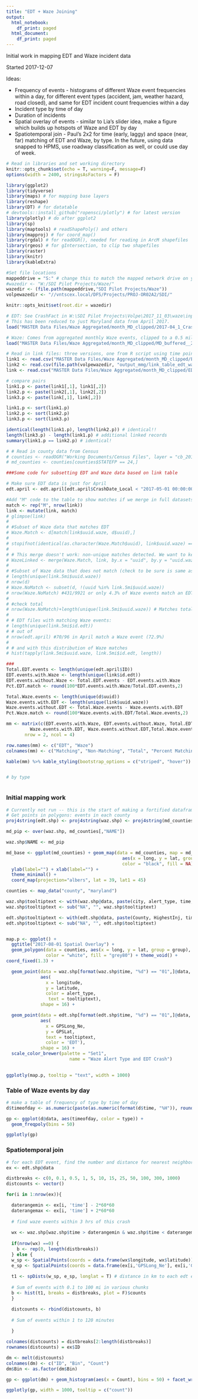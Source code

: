 ```yaml
---
title: "EDT + Waze Joining"
output:
  html_notebook:
    df_print: paged
  html_document:
    df_print: paged
---
```


Initial work in mapping EDT and Waze incident data

Started 2017-12-07

Ideas:

- Frequency of events - histograms of different Waze event frequencies within a day, for different event types (accident, jam, weather hazard, road closed), and same for EDT incident count frequencies within a day
- Incident type by time of day
- Duration of incidents
- Spatial overlay of events - similar to Lia's slider idea, make a figure which builds up hotspots of Waze and EDT by day
- Spatiotemporal join - Paul's 2x2 for time (early, laggy) and space (near, far) matching of EDT and Waze, by type. In the future, using data snapped to HPMS, use roadway classification as well, or could use day of week.

```r
# Read in libraries and set working directory
knitr::opts_chunk$set(echo = T, warning=F, message=F)
options(width = 2400, stringsAsFactors = F)

library(ggplot2)
library(tidyverse)
library(maps) # for mapping base layers
library(reshape)
library(DT) # for datatable
# devtools::install_github("ropensci/plotly") # for latest version
library(plotly) # do after ggplot2
library(sp)
library(maptools) # readShapePoly() and others
library(mapproj) # for coord_map()
library(rgdal) # for readOGR(), needed for reading in ArcM shapefiles
library(rgeos) # for gIntersection, to clip two shapefiles
library(raster)
library(knitr)
library(kableExtra)

#Set file locations
mappeddrive = "S:" # change this to match the mapped network drive on your machine (Z: in original)
#wazedir <- "W:/SDI Pilot Projects/Waze/"
wazedir <- (file.path(mappeddrive,"SDI Pilot Projects/Waze"))
volpewazedir <- "//vntscex.local/DFS/Projects/PROJ-OR02A2/SDI/"

knitr::opts_knit$set(root.dir = wazedir) 
```

```r

# EDT: See CrashFact in W:\SDI Pilot Projects\Volpe\2017_11_03\waze\input\edt\2016_01_to_2017_09_MD_and_IN.
# This has been reduced to just Maryland data from April 2017.
load("MASTER Data Files/Waze Aggregated/month_MD_clipped/2017-04_1_CrashFact_edited.RData")

# Waze: Comes from aggregated monthly Waze events, clipped to a 0.5 mile buffer around MD, for April 2017
load("MASTER Data Files/Waze Aggregated/month_MD_clipped/MD_buffered__2017-04.RData")

# Read in link files: three versions, one from R script using time point, one from Python script
link1 <- read.csv("MASTER Data Files/Waze Aggregated/month_MD_clipped/EDT_Waze_link_April_MD-timepoint.csv")
link2 <- read.csv(file.path(volpewazedir, "output_mmg/link_table_edt_waze.txt"), sep = "\t")
link <- read.csv("MASTER Data Files/Waze Aggregated/month_MD_clipped/EDT_Waze_link_April_MD.csv")

# compare pairs
link1.p <- paste(link1[,1], link1[,2])
link2.p <- paste(link2[,1], link2[,2])
link3.p <- paste(link[,1], link[,2])

link1.p <- sort(link1.p)
link2.p <- sort(link2.p)
link3.p <- sort(link3.p)

identical(length(link1.p), length(link2.p)) # identical!!
length(link3.p) - length(link1.p) # additional linked records
summary(link1.p == link2.p) # identical!

# # Read in county data from Census
# counties <- readOGR("Working Documents/Census Files", layer = "cb_2015_us_county_500k")
# md_counties <- counties[counties$STATEFP == 24,]

```


```r

###Some code for subsetting EDT and Waze data based on link table

# Make sure EDT data is just for April
edt.april <- edt.april[edt.april$CrashDate_Local < "2017-05-01 00:00:00 EDT" & edt.april$CrashDate_Local > "2017-04-01 00:00:00 EDT",] 

#Add "M" code to the table to show matches if we merge in full datasets
match <- rep("M", nrow(link))
link <- mutate(link, match)
# glimpse(link)
# 
# #Subset of Waze data that matches EDT
# Waze.Match <- d[match(link$uuid.waze, d$uuid),]
# 
# stopifnot(identical(as.character(Waze.Match$uuid), link$uuid.waze) == TRUE)
# 
# # This merge doesn't work: non-unique matches detected. We want to keep non-unique matches
# WazeLinked <- merge(Waze.Match, link, by.x = "uuid", by.y = "uuid.waze", all = T)
# 
# #Subset of Waze data that does not match (check to be sure is same as total length April Waze - number of unique match Waze)
# length(unique(link.5mi$uuid.waze))
# nrow(d)
# Waze.NoMatch <- subset(d, !(uuid %in% link.5mi$uuid.waze))
# nrow(Waze.NoMatch) #431/9921 or only 4.3% of Waze events match an EDT crash in space and time
# 
# #check total
# nrow(Waze.NoMatch)+length(unique(link.5mi$uuid.waze)) # Matches total number 
# 
# # EDT files with matching Waze events:
# length(unique(link.5mi$id.edt))
# # out of
# nrow(edt.april) #70/96 in April match a Waze event (72.9%)
# 
# # and with this distribution of Waze matches
# hist(tapply(link.5mi$uuid.waze, link.5mi$id.edt, length))

### 
Total.EDT.events <- length(unique(edt.april$ID))
EDT.events.with.Waze <- length(unique(link$id.edt))
EDT.events.without.Waze <- Total.EDT.events - EDT.events.with.Waze
Pct.EDT.match <- round(100*EDT.events.with.Waze/Total.EDT.events,2)

Total.Waze.events <- length(unique(d$uuid))
Waze.events.with.EDT <- length(unique(link$uuid.waze))
Waze.events.without.EDT <- Total.Waze.events - Waze.events.with.EDT
Pct.Waze.match <- round(100*Waze.events.with.EDT/Total.Waze.events,2)

```

```r


mm <- matrix(c(EDT.events.with.Waze, EDT.events.without.Waze, Total.EDT.events, Pct.EDT.match,
         Waze.events.with.EDT, Waze.events.without.EDT,Total.Waze.events, Pct.Waze.match), byrow=T,
       nrow = 2, ncol = 4)

row.names(mm) <- c("EDT", "Waze")
colnames(mm) <- c("Matching", "Non-Matching", "Total", "Percent Matching")

kable(mm) %>% kable_styling(bootstrap_options = c("striped", "hover"))


# by type



```

### Initial mapping work

```r
# Currently not run -- this is the start of making a fortified dataframe for ggplot mapping, to turn into a plotly map.
# Get points in polygons: events in each county
proj4string(edt.shp) <- proj4string(waz.shp) <- proj4string(md_counties)

md_pip <- over(waz.shp, md_counties[,"NAME"])

waz.shp$NAME <- md_pip

md_base <- ggplot(md_counties) + geom_map(data = md_counties, map = md_counties,
                                            aes(x = long, y = lat, group = group, map_id = id),
                                            color = "black", fill = NA) +
  ylab(label="") + xlab(label="") +
  theme_minimal() +
  coord_map(projection="albers", lat = 39, lat1 = 45)
```

```r
counties <- map_data("county", "maryland")

waz.shp$tooltiptext <- with(waz.shp@data, paste(city, alert_type, time, sep = "/n"))
waz.shp$tooltiptext <- sub("NA", "", waz.shp$tooltiptext)

edt.shp$tooltiptext <- with(edt.shp@data, paste(County, HighestInj, time, sep = "/n"))
edt.shp$tooltiptext <- sub("NA", "", edt.shp$tooltiptext)


map.p <- ggplot() +
  ggtitle("2017-08-01 Spatial Overlay") +
  geom_polygon(data = counties, aes(x = long, y = lat, group = group), 
               color = "white", fill = "grey80") + theme_void() +
coord_fixed(1.3) +

  geom_point(data = waz.shp[format(waz.shp$time, "%d") == "01",]@data, # 2017-08-01 first
             aes(
               x = longitude, 
               y = latitude, 
               color = alert_type,
                text = tooltiptext),
             shape = 16) +

  geom_point(data = edt.shp[format(edt.shp$time, "%d") == "01",]@data, # 2017-08-01 first
             aes(
               x = GPSLong_Ne, 
               y = GPSLat, 
               text = tooltiptext,
               color = 'EDT'),
             shape = 16) +
  scale_color_brewer(palette = "Set1",
                        name = "Waze Alert Type and EDT Crash")

  
ggplotly(map.p, tooltip = "text", width = 1000)

```

### Table of Waze events by day 

```r
# make a table of frequency of type by time of day
d$timeofday <- as.numeric(paste(as.numeric(format(d$time, "%H")), round(100*as.numeric(format(d$time, "%M"))/60, 0), sep = "."))

gp <- ggplot(d@data, aes(timeofday, color = type)) + 
  geom_freqpoly(bins = 50)

ggplotly(gp)

```


### Spatiotemporal join

```r

# for each EDT event, find the number and distance for nearest neighbors in space and time from Waze data
ex <- edt.shp@data

distbreaks <- c(0, 0.1, 0.5, 1, 5, 10, 15, 25, 50, 100, 300, 1000)
distcounts <- vector()

for(i in 1:nrow(ex)){

  daterangemin <- ex[i, 'time'] - 2*60*60
  daterangemax <- ex[i, 'time'] + 2*60*60
    
  # find waze events within 3 hrs of this crash
  
  wx <- waz.shp[waz.shp$time > daterangemin & waz.shp$time < daterangemax,]
  
  if(nrow(wx) ==0) {
    b <- rep(0, length(distbreaks))
  } else {
  w_sp <- SpatialPoints(coords = data.frame(wx$longitude, wx$latitude))
  e_sp <- SpatialPoints(coords = data.frame(ex[i,'GPSLong_Ne'], ex[i,'GPSLat']))
  
  t1 <- spDists(w_sp, e_sp, longlat = T) # distance in km to each edt event
  
  # Sum of events with 0.1 to 100 mi in various chunks
  b <- hist(t1, breaks = distbreaks, plot = F)$counts
  }

  distcounts <- rbind(distcounts, b)
  
  # Sum of events within 1 to 120 minutes
  
  }

colnames(distcounts) = distbreaks[2:length(distbreaks)]
rownames(distcounts) = ex$ID

dm <- melt(distcounts)
colnames(dm) <- c("ID", "Bin", "Count")
dm$Bin <- as.factor(dm$Bin)

gp <- ggplot(dm) + geom_histogram(aes(x = Count), bins = 50) + facet_wrap(~Bin) + ylab("Frequency") + xlab("Count of Waze Events")

ggplotly(gp, width = 1000, tooltip = c("count"))

```